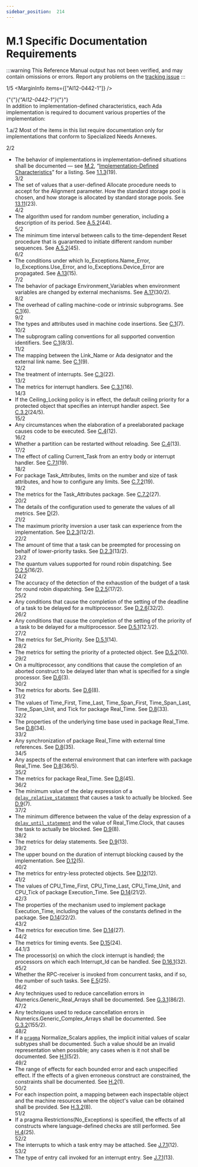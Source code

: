 ```yaml
---
sidebar_position:  214
---
```


# M.1 Specific Documentation Requirements

:::warning
This Reference Manual output has not been verified,
and may contain omissions or errors.
Report any problems on the [tracking issue](https://github.com/ada-lang-io/ada-lang-io/issues/20)
:::


<MarginText>1/5</MarginText>
<MarginInfo items={["AI12-0442-1"]} />
<p>{"{"}<em>{"AI12-0442-1"}</em>{"}"} <br />In addition to implementation-defined characteristics, each Ada implementation is required to  document various properties of the implementation: <br /></p>

<MarginText>1.a/2</MarginText>
<Admonition type="aarm" aarm="ramification" title="Ramification: ">
<strong></strong>Most of the items in this list require documentation only for implementations that conform to Specialized Needs Annexes. <br /></Admonition>

<MarginText>2/2</MarginText>
<ul>
<li>The behavior of implementations in implementation-defined situations shall be documented &mdash; see <a href="../AA-M/AA-M.2">M.2</a>, &ldquo;<a href="../AA-M/AA-M.2">Implementation-Defined Characteristics</a>&rdquo; for a listing. See <a href="../AA-1/AA-1.1#Subclause_1.1.3">1.1.3</a>(19).<br /></li>
<MarginText>3/2</MarginText>
<li>The set of values that a user-defined Allocate procedure needs to accept for the Alignment parameter. How the standard storage pool is chosen, and how storage is allocated by standard storage pools. See <a href="../AA-13/AA-13.11">13.11</a>(23).<br /></li>
<MarginText>4/2</MarginText>
<li>The algorithm used for random number generation, including a description of its period. See <a href="../AA-A/AA-A.5#Subclause_A.5.2">A.5.2</a>(44).<br /></li>
<MarginText>5/2</MarginText>
<li>The minimum time interval between calls to the time-dependent Reset procedure that is guaranteed to initiate different random number sequences. See <a href="../AA-A/AA-A.5#Subclause_A.5.2">A.5.2</a>(45).<br /></li>
<MarginText>6/2</MarginText>
<li>The conditions under which Io_Exceptions.Name_Error, Io_Exceptions.Use_Error, and Io_Exceptions.Device_Error are propagated. See <a href="../AA-A/AA-A.13">A.13</a>(15).<br /></li>
<MarginText>7/2</MarginText>
<li>The behavior of package Environment_Variables when environment variables are changed by external mechanisms. See <a href="../AA-A/AA-A.17">A.17</a>(30/2).<br /></li>
<MarginText>8/2</MarginText>
<li>The overhead of calling machine-code or intrinsic subprograms. See <a href="../AA-C/AA-C.1">C.1</a>(6).<br /></li>
<MarginText>9/2</MarginText>
<li>The types and attributes used in machine code insertions. See <a href="../AA-C/AA-C.1">C.1</a>(7).<br /></li>
<MarginText>10/2</MarginText>
<li>The subprogram calling conventions for all supported convention identifiers. See <a href="../AA-C/AA-C.1">C.1</a>(8/3).<br /></li>
<MarginText>11/2</MarginText>
<li>The mapping between the Link_Name or Ada designator and the external link name. See <a href="../AA-C/AA-C.1">C.1</a>(9).<br /></li>
<MarginText>12/2</MarginText>
<li>The treatment of interrupts. See <a href="../AA-C/AA-C.3">C.3</a>(22).<br /></li>
<MarginText>13/2</MarginText>
<li>The metrics for interrupt handlers. See <a href="../AA-C/AA-C.3#Subclause_C.3.1">C.3.1</a>(16).<br /></li>
<MarginText>14/3</MarginText>
<li>If the Ceiling_Locking policy is in effect, the default ceiling priority for a protected object that specifies an interrupt handler aspect. See <a href="../AA-C/AA-C.3#Subclause_C.3.2">C.3.2</a>(24/5).<br /></li>
<MarginText>15/2</MarginText>
<li>Any circumstances when the elaboration of a preelaborated package causes code to be executed. See <a href="../AA-C/AA-C.4">C.4</a>(12).<br /></li>
<MarginText>16/2</MarginText>
<li>Whether a partition can be restarted without reloading. See <a href="../AA-C/AA-C.4">C.4</a>(13).<br /></li>
<MarginText>17/2</MarginText>
<li>The effect of calling Current_Task from an entry body or interrupt handler. See <a href="../AA-C/AA-C.7#Subclause_C.7.1">C.7.1</a>(19).<br /></li>
<MarginText>18/2</MarginText>
<li>For package Task_Attributes, limits on the number and size of task attributes, and how to configure any limits. See <a href="../AA-C/AA-C.7#Subclause_C.7.2">C.7.2</a>(19).<br /></li>
<MarginText>19/2</MarginText>
<li>The metrics for the Task_Attributes package. See <a href="../AA-C/AA-C.7#Subclause_C.7.2">C.7.2</a>(27).<br /></li>
<MarginText>20/2</MarginText>
<li>The details of the configuration used to generate the values of all metrics. See <a href="../AA-D/">D</a>(2).<br /></li>
<MarginText>21/2</MarginText>
<li>The maximum priority inversion a user task can experience from the implementation. See <a href="../AA-D/AA-D.2#Subclause_D.2.3">D.2.3</a>(12/2).<br /></li>
<MarginText>22/2</MarginText>
<li>The amount of time that a task can be preempted for processing on behalf of lower-priority tasks. See <a href="../AA-D/AA-D.2#Subclause_D.2.3">D.2.3</a>(13/2).<br /></li>
<MarginText>23/2</MarginText>
<li>The quantum values supported for round robin dispatching. See <a href="../AA-D/AA-D.2#Subclause_D.2.5">D.2.5</a>(16/2).<br /></li>
<MarginText>24/2</MarginText>
<li>The accuracy of the detection of the exhaustion of the budget of a task for round robin dispatching. See <a href="../AA-D/AA-D.2#Subclause_D.2.5">D.2.5</a>(17/2).<br /></li>
<MarginText>25/2</MarginText>
<li>Any conditions that cause the completion of the setting of the deadline of a task to be delayed for a multiprocessor. See <a href="../AA-D/AA-D.2#Subclause_D.2.6">D.2.6</a>(32/2).<br /></li>
<MarginText>26/2</MarginText>
<li>Any conditions that cause the completion of the setting of the priority of a task to be delayed for a multiprocessor. See <a href="../AA-D/AA-D.5#Subclause_D.5.1">D.5.1</a>(12.1/2).<br /></li>
<MarginText>27/2</MarginText>
<li>The metrics for Set_Priority. See <a href="../AA-D/AA-D.5#Subclause_D.5.1">D.5.1</a>(14).<br /></li>
<MarginText>28/2</MarginText>
<li>The metrics for setting the priority of a protected object. See <a href="../AA-D/AA-D.5#Subclause_D.5.2">D.5.2</a>(10).<br /></li>
<MarginText>29/2</MarginText>
<li>On a multiprocessor, any conditions that cause the completion of an aborted construct to be delayed later than what is specified for a single processor. See <a href="../AA-D/AA-D.6">D.6</a>(3).<br /></li>
<MarginText>30/2</MarginText>
<li>The metrics for aborts. See <a href="../AA-D/AA-D.6">D.6</a>(8).<br /></li>
<MarginText>31/2</MarginText>
<li>The values of Time_First, Time_Last, Time_Span_First, Time_Span_Last, Time_Span_Unit, and Tick for package Real_Time. See <a href="../AA-D/AA-D.8">D.8</a>(33).<br /></li>
<MarginText>32/2</MarginText>
<li>The properties of the underlying time base used in package Real_Time. See <a href="../AA-D/AA-D.8">D.8</a>(34).<br /></li>
<MarginText>33/2</MarginText>
<li>Any synchronization of package Real_Time with external time references. See <a href="../AA-D/AA-D.8">D.8</a>(35).<br /></li>
<MarginText>34/5</MarginText>
<li>Any aspects of the external environment that can  interfere with package Real_Time. See <a href="../AA-D/AA-D.8">D.8</a>(36/5).<br /></li>
<MarginText>35/2</MarginText>
<li>The metrics for package Real_Time. See <a href="../AA-D/AA-D.8">D.8</a>(45).<br /></li>
<MarginText>36/2</MarginText>
<li>The minimum value of the delay expression of a <code><a href="../AA-9/AA-9.6#S0268">delay_relative_statement</a></code> that causes a task to actually be blocked. See <a href="../AA-D/AA-D.9">D.9</a>(7).<br /></li>
<MarginText>37/2</MarginText>
<li>The minimum difference between the value of the delay expression of a <code><a href="../AA-9/AA-9.6#S0267">delay_until_statement</a></code> and the value of Real_Time.Clock, that causes the task to actually be blocked. See <a href="../AA-D/AA-D.9">D.9</a>(8).<br /></li>
<MarginText>38/2</MarginText>
<li>The metrics for delay statements. See <a href="../AA-D/AA-D.9">D.9</a>(13).<br /></li>
<MarginText>39/2</MarginText>
<li>The upper bound on the duration of interrupt blocking caused by the implementation. See <a href="../AA-D/AA-D.12">D.12</a>(5).<br /></li>
<MarginText>40/2</MarginText>
<li>The metrics for entry-less protected objects. See <a href="../AA-D/AA-D.12">D.12</a>(12).<br /></li>
<MarginText>41/2</MarginText>
<li>The values of CPU_Time_First, CPU_Time_Last, CPU_Time_Unit, and CPU_Tick of package Execution_Time. See <a href="../AA-D/AA-D.14">D.14</a>(21/2).<br /></li>
<MarginText>42/3</MarginText>
<li>The properties of the mechanism used to implement package Execution_Time, including the values of the constants defined in the package. See <a href="../AA-D/AA-D.14">D.14</a>(22/2).<br /></li>
<MarginText>43/2</MarginText>
<li>The metrics for execution time. See <a href="../AA-D/AA-D.14">D.14</a>(27).<br /></li>
<MarginText>44/2</MarginText>
<li>The metrics for timing events. See <a href="../AA-D/AA-D.15">D.15</a>(24).<br /></li>
<MarginText>44.1/3</MarginText>
<li>The processor(s) on which the clock interrupt is handled; the processors on which each Interrupt_Id can be handled. See <a href="../AA-D/AA-D.16#Subclause_D.16.1">D.16.1</a>(32).<br /></li>
<MarginText>45/2</MarginText>
<li>Whether the RPC-receiver is invoked from concurrent tasks, and if so, the number of such tasks. See <a href="../AA-E/AA-E.5">E.5</a>(25).<br /></li>
<MarginText>46/2</MarginText>
<li>Any techniques used to reduce cancellation errors in Numerics.Generic_Real_Arrays shall be documented. See <a href="../AA-G/AA-G.3#Subclause_G.3.1">G.3.1</a>(86/2).<br /></li>
<MarginText>47/2</MarginText>
<li>Any techniques used to reduce cancellation errors in Numerics.Generic_Complex_Arrays shall be documented. See <a href="../AA-G/AA-G.3#Subclause_G.3.2">G.3.2</a>(155/2).<br /></li>
<MarginText>48/2</MarginText>
<li>If a <code><a href="../AA-2/AA-2.8#S0019">pragma</a></code> Normalize_Scalars applies, the implicit initial values of scalar subtypes shall be documented. Such a value should be an invalid representation when possible; any cases when is it not shall be documented. See <a href="../AA-H/AA-H.1">H.1</a>(5/2).<br /></li>
<MarginText>49/2</MarginText>
<li>The range of effects for each bounded error and each unspecified effect. If the effects of a given erroneous construct are constrained, the constraints shall be documented. See <a href="../AA-H/AA-H.2">H.2</a>(1).<br /></li>
<MarginText>50/2</MarginText>
<li>For each inspection point, a mapping between each inspectable object and the machine resources where the object's value can be obtained shall be provided. See <a href="../AA-H/AA-H.3#Subclause_H.3.2">H.3.2</a>(8).<br /></li>
<MarginText>51/2</MarginText>
<li>If a pragma Restrictions(No_Exceptions) is specified, the effects of all constructs where language-defined checks are still performed. See <a href="../AA-H/AA-H.4">H.4</a>(25).<br /></li>
<MarginText>52/2</MarginText>
<li>The interrupts to which a task entry may be attached. See <a href="../AA-J/AA-J.7#Subclause_J.7.1">J.7.1</a>(12).<br /></li>
<MarginText>53/2</MarginText>
<li>The type of entry call invoked for an interrupt entry. See <a href="../AA-J/AA-J.7#Subclause_J.7.1">J.7.1</a>(13).<br /></li>
</ul>
